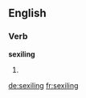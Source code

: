 
==English==

===Verb===
'''sexiling'''

# {{present participle of|sexile}}

[[de:sexiling]]
[[fr:sexiling]]